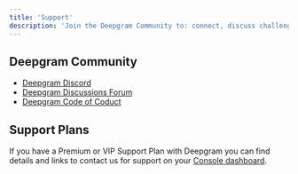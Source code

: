 ```yaml
---
title: 'Support'
description: 'Join the Deepgram Community to: connect, discuss challenges, and learn about using Deepgram'
---
```


## Deepgram Community
* [Deepgram Discord](https://dpgr.am/discord)
* [Deepgram Discussions Forum](https://github.com/orgs/deepgram/discussions)
* [Deepgram Code of Coduct](https://developers.deepgram.com/page/code-of-conduct)

## Support Plans
If you have a Premium or VIP Support Plan with Deepgram you can find details and links to contact us for support on your [Console dashboard](https://console.deepgram.com/).